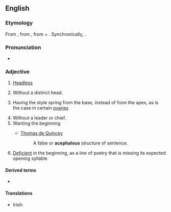 ==English==

===Etymology===
From {{der|en|fr|acéphale}}, from {{der|en|grc|ἀκέφαλος||headless}}, from {{m|grc|ἀ-||not}} + {{m|grc|κεφαλή||head}}. Synchronically, {{affix|en|a-|-cephalous}}.

===Pronunciation===
* {{IPA|/əˈsɛfələs/|lang=en}}

===Adjective===
{{en-adj}}

# [[headless|Headless]]
# {{lb|en|zoology|applied to [[bivalve]] [[mollusk]]s}} Without a distinct head.
# {{lb|en|botany}} Having the style spring from the base, instead of from the apex, as is the case in certain [[ovary|ovaries]]
# Without a leader or chief.
# Wanting the beginning
#* {{rfdate||and other bibliographic particulars}} [[w:Thomas de Quincey|Thomas de Quincey]]
#*: A false or '''acephalous''' structure of sentence.
# {{lb|en|prosody}} [[deficient|Deficient]] in the beginning, as a line of poetry that is missing its expected opening syllable
#: {{rfquotek|Brande}}

====Derived terms====
* {{l|en|acephalously}}

====Translations====
{{trans-see|headless}}

{{trans-see|without a leader or chief|leaderless}}
{{ttbc-top}}
* Irish: {{t-check|ga|aiceifileach}}
{{trans-mid}}
{{trans-bottom}}